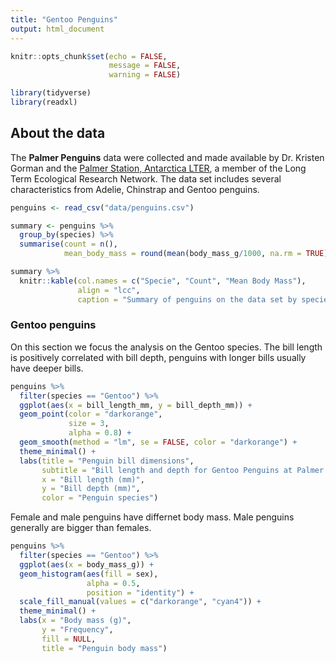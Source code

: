 ```yaml
---
title: "Gentoo Penguins"
output: html_document
---
```


```r
knitr::opts_chunk$set(echo = FALSE, 
                      message = FALSE,
                      warning = FALSE)

library(tidyverse)
library(readxl)
```

## About the data

The **Palmer Penguins** data were collected and made available by Dr. Kristen Gorman and the [Palmer Station, Antarctica LTER](https://pal.lternet.edu/), a member of the Long Term Ecological Research Network. The data set includes several characteristics from Adelie, Chinstrap and Gentoo penguins. 

```r
penguins <- read_csv("data/penguins.csv")

summary <- penguins %>% 
  group_by(species) %>% 
  summarise(count = n(),
            mean_body_mass = round(mean(body_mass_g/1000, na.rm = TRUE), 2))

summary %>% 
  knitr::kable(col.names = c("Specie", "Count", "Mean Body Mass"),
               align = "lcc",
               caption = "Summary of penguins on the data set by species.")
```

### Gentoo penguins

On this section we focus the analysis on the Gentoo species. The bill length is positively correlated with bill depth, penguins with longer bills usually have deeper bills.

```r
penguins %>% 
  filter(species == "Gentoo") %>% 
  ggplot(aes(x = bill_length_mm, y = bill_depth_mm)) +
  geom_point(color = "darkorange",
             size = 3,
             alpha = 0.8) +
  geom_smooth(method = "lm", se = FALSE, color = "darkorange") +
  theme_minimal() +
  labs(title = "Penguin bill dimensions",
       subtitle = "Bill length and depth for Gentoo Penguins at Palmer Station LTER",
       x = "Bill length (mm)",
       y = "Bill depth (mm)",
       color = "Penguin species") 
```

Female and male penguins have differnet body mass. Male penguins generally are bigger than females. 

```r
penguins %>% 
  filter(species == "Gentoo") %>% 
  ggplot(aes(x = body_mass_g)) +
  geom_histogram(aes(fill = sex),
                 alpha = 0.5,
                 position = "identity") +
  scale_fill_manual(values = c("darkorange", "cyan4")) +
  theme_minimal() +
  labs(x = "Body mass (g)",
       y = "Frequency",
       fill = NULL,
       title = "Penguin body mass")
```

